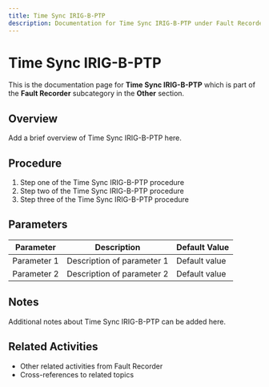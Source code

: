```yaml
---
title: Time Sync IRIG-B-PTP
description: Documentation for Time Sync IRIG-B-PTP under Fault Recorder in Other category
---
```


# Time Sync IRIG-B-PTP

This is the documentation page for **Time Sync IRIG-B-PTP** which is part of the **Fault Recorder** subcategory in the **Other** section.

## Overview

Add a brief overview of Time Sync IRIG-B-PTP here.

## Procedure

1. Step one of the Time Sync IRIG-B-PTP procedure
2. Step two of the Time Sync IRIG-B-PTP procedure
3. Step three of the Time Sync IRIG-B-PTP procedure

## Parameters

| Parameter | Description | Default Value |
|-----------|-------------|---------------|
| Parameter 1 | Description of parameter 1 | Default value |
| Parameter 2 | Description of parameter 2 | Default value |

## Notes

Additional notes about Time Sync IRIG-B-PTP can be added here.

## Related Activities

- Other related activities from Fault Recorder
- Cross-references to related topics
